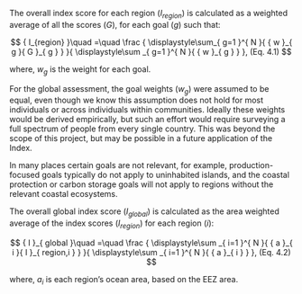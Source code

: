 The overall index score for each region ($I_{region}$) is calculated as a weighted average of all the scores ($G$), for each goal ($g$) such that:

$$
{ I_{region} }\quad =\quad \frac { \displaystyle\sum_{ g=1 }^{ N }{ { w }_{ g }{ G }_{ g } }  }{ \displaystyle\sum _{ g=1 }^{ N }{ { w }_{ g } }  }, (Eq. 4.1) 
$$


where, $w_{g}$ is the weight for each goal.

For the global assessment, the goal weights ($w_{g}$) were assumed to be equal, even though we know this assumption does not hold for most individuals or across individuals within communities.  Ideally these weights would be derived empirically, but such an effort would require surveying a full spectrum of people from every single country. This was beyond the scope of this project, but may be possible in a future application of the Index.

In many places certain goals are not relevant, for example, production-focused goals typically do not apply to uninhabited islands, and the coastal protection or carbon storage goals will not apply to regions without the relevant coastal ecosystems. 

The overall global index score ($I_{global}$) is calculated as the area weighted average of the index scores ($I_{region}$) for each region ($i$): 

$$
{ I }_{ global }\quad =\quad \frac { \displaystyle\sum _{ i=1 }^{ N }{ { a }_{ i }{ I }_{ region,i } }  }{ \displaystyle\sum _{ i=1 }^{ N }{ { a }_{ i } }  }, (Eq. 4.2) 
$$

where, $a_{i}$ is each region's ocean area, based on the EEZ area.
